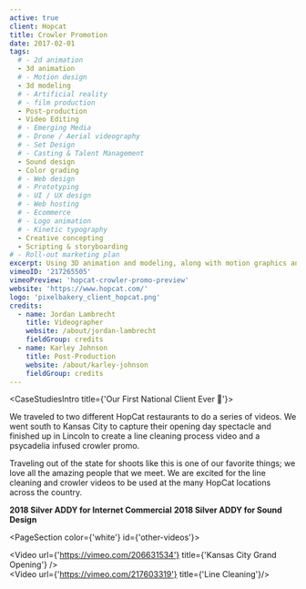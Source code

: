 ```yaml
---
active: true
client: Hopcat
title: Crowler Promotion
date: 2017-02-01
tags:
  # - 2d animation
  - 3d animation
  # - Motion design
  - 3d modeling
  # - Artificial reality
  # - film production
  - Post-production
  - Video Editing
  # - Emerging Media
  # - Drone / Aerial videography
  # - Set Design
  # - Casting & Talent Management
  - Sound design
  - Color grading
  # - Web design
  # - Prototyping
  # - UI / UX design
  # - Web hosting
  # - Ecommerce
  # - Logo animation
  # - Kinetic typography
  - Creative concepting
  - Scripting & storyboarding
# - Roll-out marketing plan
excerpt: Using 3D animation and modeling, along with motion graphics and sound design, to showcase Hopcat's crowler selection.
vimeoID: '217265505'
vimeoPreview: 'hopcat-crowler-promo-preview'
website: 'https://www.hopcat.com/'
logo: 'pixelbakery_client_hopcat.png'
credits:
  - name: Jordan Lambrecht
    title: Videographer
    website: /about/jordan-lambrecht
    fieldGroup: credits
  - name: Karley Johnson
    title: Post-Production
    website: /about/karley-johnson
    fieldGroup: credits
---
```


<CaseStudiesIntro title={'Our First National Client Ever 🤩'}>

We traveled to two different HopCat restaurants to do a series of videos. We went south to Kansas City to capture their opening day spectacle and finished up in Lincoln to create a line cleaning process video and a psycadelia infused crowler promo.

Traveling out of the state for shoots like this is one of our favorite things; we love all the amazing people that we meet. We are excited for the line cleaning and crowler videos to be used at the many HopCat locations across the country.

**2018 Silver ADDY for Internet Commercial**
**2018 Silver ADDY for Sound Design**

</CaseStudiesIntro>

<PageSection color={'white'} id={'other-videos'}>
  <InnerWrapper>
    <div className='my-4'><Video url={'https://vimeo.com/206631534'} title={'Kansas City Grand Opening'} /></div>
    <div className='my-4'><Video url={'https://vimeo.com/217603319'} title={'Line Cleaning'}/></div>

  </InnerWrapper>
</PageSection>
